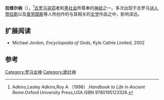 {{Infobox deity|type=roman
| name = 拉维尔纳
| god_of = 盗窃、欺詐和[[黑社会|黑社会]]女神
}}
'''拉维尔纳'''（{{lang-en|Laverna}}）。<ref>Adkins,Lesley Adkins,Roy A.（1998）.''Handbook to Life in Ancient Rome''.Oxford University Press,USA.ISBN 9780195123326.</ref>[[古罗马|古罗马]][[盗窃|盗窃]]者和[[黑社会|黑社会]]所尊奉的[[神祇|神祇]]之一。多次出现于古罗马[[诗人|诗人]][[贺拉斯|贺拉斯]]以及[[普劳图斯|普劳图斯]]等人所创作的与其相关的[[文学|文学]]作品之中，影响深远。

== 扩展阅读==
*Michael Jordon, ''Encyclopedia of Gods'', Kyle Cathie Limited, 2002

== 参考 ==
{{reflist}}

[[Category:罗马女神|Category:罗马女神]]
[[Category:詭計神|Category:詭計神]]